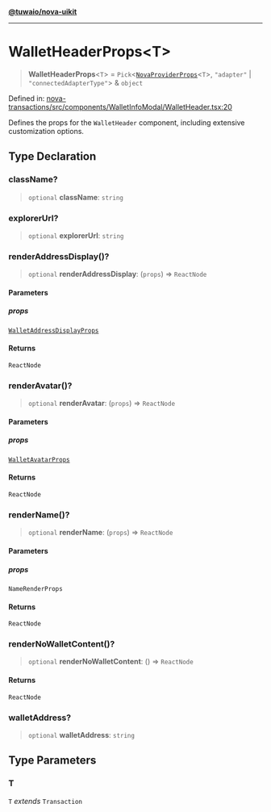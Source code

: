 [**@tuwaio/nova-uikit**](../../../README.md)

***

# WalletHeaderProps\<T\>

> **WalletHeaderProps**\<`T`\> = `Pick`\<[`NovaProviderProps`](../providers/type-aliases/NovaProviderProps.md)\<`T`\>, `"adapter"` \| `"connectedAdapterType"`\> & `object`

Defined in: [nova-transactions/src/components/WalletInfoModal/WalletHeader.tsx:20](https://github.com/TuwaIO/nova-uikit/blob/0264e04d7bd3af82117c3a9b03d510f8f3381744/packages/nova-transactions/src/components/WalletInfoModal/WalletHeader.tsx#L20)

Defines the props for the `WalletHeader` component, including extensive customization options.

## Type Declaration

### className?

> `optional` **className**: `string`

### explorerUrl?

> `optional` **explorerUrl**: `string`

### renderAddressDisplay()?

> `optional` **renderAddressDisplay**: (`props`) => `ReactNode`

#### Parameters

##### props

[`WalletAddressDisplayProps`](WalletAddressDisplayProps.md)

#### Returns

`ReactNode`

### renderAvatar()?

> `optional` **renderAvatar**: (`props`) => `ReactNode`

#### Parameters

##### props

[`WalletAvatarProps`](WalletAvatarProps.md)

#### Returns

`ReactNode`

### renderName()?

> `optional` **renderName**: (`props`) => `ReactNode`

#### Parameters

##### props

`NameRenderProps`

#### Returns

`ReactNode`

### renderNoWalletContent()?

> `optional` **renderNoWalletContent**: () => `ReactNode`

#### Returns

`ReactNode`

### walletAddress?

> `optional` **walletAddress**: `string`

## Type Parameters

### T

`T` *extends* `Transaction`
